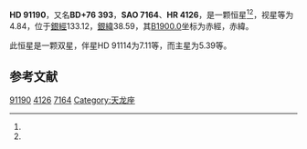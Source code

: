 {{Starbox begin
| name = HD 91190
}}
{{Starbox observe
| epoch = [[J2000.0|J2000.0]]
| constell = [[大熊座|大熊座]]<ref name=SIMBAD>{{cite web
 | url=http://simbad.u-strasbg.fr/simbad/sim-id?Ident=HR+4126
 | title =Pulsating variable Star
 | publisher=Centre de Données astronomiques de Strasbourg
 | work=SIMBAD
 | accessdate=2012-07-13}}</ref><ref name=DATA>{{cite web
 | url=http://vizier.u-strasbg.fr/viz-bin/VizieR-5?-out.add=.&-source=5050&-corr=PK=HR&-out.max=9999&HR=4126
 | title=VizieR Detailed Page
 | accessdate=2012-07-13
 | archive-date=2016-03-05
 | archive-url=https://web.archive.org/web/20160305024408/http://vizier.u-strasbg.fr/viz-bin/VizieR-5?-out.add=.&-source=5050&-corr=PK=HR&-out.max=9999&HR=4126
 | dead-url=no
 }}</ref>
| 星官 = [[陰德|陰德]]
| ra = {{RA|10|35|5.5}}<ref name=SIMBAD /><ref name=DATA />
| dec = {{DEC|+75|42|47}}<ref name=SIMBAD /><ref name=DATA />
| appmag_v = 4.84<ref name=SIMBAD /><ref name=DATA />
}}
{{Starbox character
| class = G8.5III<ref name=SIMBAD /><ref name=DATA />
| b-v = 0.96<ref name=SIMBAD /><ref name=DATA />
| u-b = 0.72<ref name=SIMBAD /><ref name=DATA />
| r-i = <ref name=SIMBAD /><ref name=DATA />
| variable = 
}}
{{Starbox astrometry
| radial_v = 0.72
| prop_mo_ra = 17
| parallax = 0.027
| p_error = 
}}
{{Starbox catalog
| names =BD+76 393，[[SAO星表|SAO]] 7164，[[HD星表|HD]] 91190，[[HR星表|HR]] 4126}}
{{Starbox reference |Simbad=HR+4126}}
{{Starbox end}}

'''HD 91190'''，又名'''BD+76 393'''，'''SAO 7164'''、'''HR 4126'''，是一颗恒星<ref name=SIMBAD /><ref name=DATA />，视星等为4.84，位于[[銀道座標系|銀經]]133.12，[[銀道座標系|銀緯]]38.59，其[[B1900.0|B1900.0]]坐标为赤經{{RA|10|26|36.2}}，赤緯{{DEC|+76|38.59|42}}。

此恒星是一颗双星，伴星HD 91114为7.11等，而主星为5.39等。

== 参考文献 ==
{{reflist}}

{{star-stub}}

[[Category:HD和HDE天體|91190]]
[[Category:HR天體|4126]]
[[Category:SAO天體|7164]]
[[Category:天龙座|Category:天龙座]]